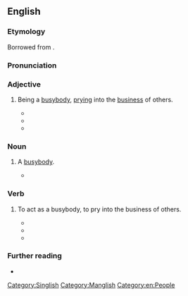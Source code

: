 ==English==

===Etymology===
Borrowed from {{bor|en|nan-hok|家/(鸡/雞) 婆|tr=ke-pô}}.

===Pronunciation===
{{rfp|en}} <!-- Please include the source here (within the comments), e.g. link to a YouTube video. Do not make up your own transcription. -->

===Adjective===
{{en-adj}}

# {{lb|en|Singapore|Malaysia|slang}} Being a [[busybody]], [[prying]] into the [[business]] of others.
#* {{quote-newsgroup|en|date=2003-12-13|author=Kaypoh|title=SIA air rage passenger ordered to pay diversion cost|newsgroup=soc.culture.malaysia|passage=Hey hey two different matters okay? Our SM already paid so why you so '''kaypoh'''?|url=https://groups.google.com/forum/m/#!search/kaypoh/soc.culture.malaysia/G2Uf-Yrzcfc}}
#* {{quote-journal|en|date=2007-03-26|author=Yeng Ai Chun|title=A task for a ‘busybody’|work=[[w:The Star (Malaysia)|The Star]]|location=Malaysia|oclc=456245673|url=https://www.thestar.com.my/news/community/2007/03/26/a-task-for-a-busybody/|archiveurl=http://web.archive.org/web/20190102170735/https://www.thestar.com.my/news/community/2007/03/26/a-task-for-a-busybody/|archivedate=2 Jan 2019|passage=“My elder sister and mother don’t like me doing this. They would scold me and say I’m '''kaypoh'''.}}
#* {{quote-journal|en|date=2007-10-06|author=William K. C. Kee|title=My diva dog, Chai Chai|work=[[w:The Star (Malaysia)|The Star]]|location=Malaysia|oclc=456245673|url=https://www.thestar.com.my/lifestyle/archive/2007/10/06/my-diva-dog-chai-chai/|archiveurl=http://web.archive.org/web/20190103131322/https://www.thestar.com.my/lifestyle/archive/2007/10/06/my-diva-dog-chai-chai/|archivedate=3 Jan 2019|passage=The slightest noise eg. me opening an envelope, will have him running up to investigate, being very '''kaypoh''' (nosey) by nature.}}
#: {{syn|en|nosy#Adjective}}

===Noun===
{{en-noun}}

# {{lb|en|Singapore|Malaysia|slang}} A [[busybody]].
#* {{quote-journal|en|date=2007-03-26|author=Yeng Ai Chun|title=A task for a ‘busybody’|work=[[w:The Star (Malaysia)|The Star]]|location=Malaysia|url=https://www.thestar.com.my/news/community/2007/03/26/a-task-for-a-busybody/|archiveurl=http://web.archive.org/web/20190102170735/https://www.thestar.com.my/news/community/2007/03/26/a-task-for-a-busybody/|archivedate=2 Jan 2019|passage=To get problems rectified, Lim who admits to being a “'''kaypoh'''” (busybody), would hassle the relevant authorities.}}

===Verb===
{{en-verb}}

# {{lb|en|Singapore|Malaysia|slang}} To act as a busybody, to pry into the business of others.
#* {{quote-book|en|year=2000 |title=Foreign Bodies |author=Hwee Hwee Tan  |page=236 |ISBN=0671041703|passage=I thought through every angle, then Jesus decides to '''kaypoh''' and mess everything up.}}
#* {{quote-book|en|year=2014|title=Mānoa - Volume 26 |author= |page=38 |ISBN=|passage=Don't '''kaypoh''' so much. Locked door, not allowed to go inside, means don't go—understand?}}
#* {{quote-book|en|year=2016|title=The Epigram Books Collection of Best New Singaporean Short Stories|author=Jason Erik Lundberg  |page= |ISBN=9814655112|passage=Puay Sim interrupted, clacking her chopsticks decisively over a slice of fried fish. “If you don't know them, don't '''kaypoh''', Mum.}}

===Further reading===
* {{pedia|Singlish vocabulary}}

[[Category:Singlish]]

[[Category:Manglish]]

[[Category:en:People]]